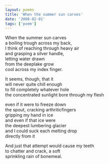 ```yaml
---
layout: poems
title: 'When the summer sun carves'
date: '2008-02-01'
tags: ['poem']
---
```


When the summer sun carves\
a boiling trough across my back,\
I think of reaching through heavy air\
and grasping a silver handle,\
letting water drawn\
from the deeplake grow\
cool across my index finger.

It seems, though, that it\
will never quite chill enough\
to fill completely whatever hole\
the concentrated sunlight bore through my flesh

even if it were to freeze down\
the spout, cracking arthriticfingers\
gripping my hand in ice\
<in></in>and even if that ice were\
<in></in>the deepest lumbering glacier\
<in></in>and I could suck each melting drop\
<in></in>directly from it

And just that attempt would cause my teeth\
to chatter and crack, a soft\
sprinkling rain of bonemeal.
